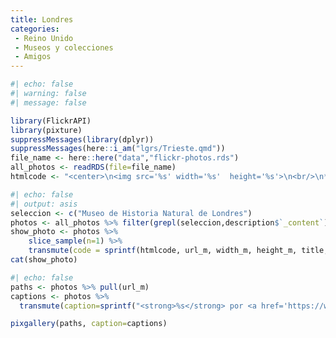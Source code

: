 ```yaml
---
title: Londres
categories:
 - Reino Unido
 - Museos y colecciones
 - Amigos
---
```



```r
#| echo: false
#| warning: false
#| message: false

library(FlickrAPI)
library(pixture)
suppressMessages(library(dplyr))
suppressMessages(here::i_am("lgrs/Trieste.qmd"))
file_name <- here::here("data","flickr-photos.rds")
all_photos <- readRDS(file=file_name)
htmlcode <- "<center>\n<img src='%s' width='%s'  height='%s'>\n<br/>\n**%s** by <a href='https://www.flickr.com/photos/%s/%s' target='flickr'>JR Ferrer Paris @ flickr</a><br/></center>"
```

```r
#| echo: false
#| output: asis
seleccion <- c("Museo de Historia Natural de Londres")
photos <- all_photos %>% filter(grepl(seleccion,description$`_content`) )
show_photo <- photos %>% 
    slice_sample(n=1) %>%
    transmute(code = sprintf(htmlcode, url_m, width_m, height_m, title, owner, id)) %>% pull()
cat(show_photo)
```

```r
#| echo: false
paths <- photos %>% pull(url_m)
captions <- photos %>% 
  transmute(caption=sprintf("<strong>%s</strong> por <a href='https://www.flickr.com/photos/jferrer/%s' target='flickr'>JR Ferrer Paris @ flickr</a>",title,id)) %>% pull()

pixgallery(paths, caption=captions)

```

